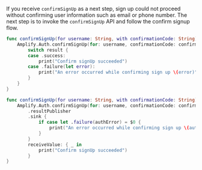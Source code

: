 If you receive `confirmSignUp` as a next step, sign up could not proceed without confirming user information such as email or phone number. The next step is to invoke the `confirmSignUp` API and follow the confirm signup flow.

<BlockSwitcher>

<Block name="Listener (iOS 11+)">

```swift
func confirmSignUp(for username: String, with confirmationCode: String) {
    Amplify.Auth.confirmSignUp(for: username, confirmationCode: confirmationCode) { result in
        switch result {
        case .success:
            print("Confirm signUp succeeded")
        case .failure(let error):
            print("An error occurred while confirming sign up \(error)")
        }
    }
}
```

</Block>

<Block name="Combine (iOS 13+)">

```swift
func confirmSignUp(for username: String, with confirmationCode: String) -> AnyCancellable {
    Amplify.Auth.confirmSignUp(for: username, confirmationCode: confirmationCode)
        .resultPublisher
        .sink {
            if case let .failure(authError) = $0 {
                print("An error occurred while confirming sign up \(authError)")
            }
        }
        receiveValue: { _ in
            print("Confirm signUp succeeded")
        }
}
```

</Block>

</BlockSwitcher>